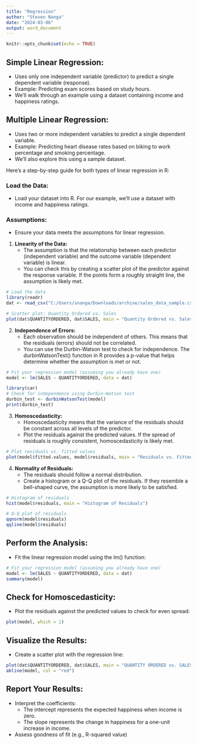 ---
title: "Regression"
author: "Steven Nanga"
date: "2024-03-06"
output: word_document
---

```{r setup, include=FALSE}
knitr::opts_chunk$set(echo = TRUE)
```

## Simple Linear Regression:
- Uses only one independent variable (predictor) to predict a single dependent variable (response).
- Example: Predicting exam scores based on study hours.
- We’ll walk through an example using a dataset containing income and happiness ratings.

## Multiple Linear Regression:
- Uses two or more independent variables to predict a single dependent variable.
- Example: Predicting heart disease rates based on biking to work percentage and smoking percentage.
- We’ll also explore this using a sample dataset.

Here’s a step-by-step guide for both types of linear regression in R:

### Load the Data:
- Load your dataset into R. For our example, we’ll use a dataset with income and happiness ratings.

### Assumptions:
- Ensure your data meets the assumptions for linear regression.
1. **Linearity of the Data:**
     - The assumption is that the relationship between each predictor (independent variable)        and the outcome variable (dependent variable) is linear.
     - You can check this by creating a scatter plot of the predictor against the response         variable. If the points form a roughly straight line, the assumption is likely met.
     
```{r}
# Load the data
library(readr)
dat <- read_csv("C:/Users/snanga/Downloads/archive/sales_data_sample.csv")

# Scatter plot: Quantity Ordered vs. Sales
plot(dat$QUANTITYORDERED, dat$SALES, main = "Quantity Ordered vs. Sales", xlab = 'Quantity Ordered', ylab = 'Sales')

```
 
2. **Independence of Errors:**
      - Each observation should be independent of others. This means that the residuals             (errors) should not be correlated.
      - You can use the Durbin-Watson test to check for independence. The durbinWatsonTest()         function in R provides a p-value that helps determine whether the assumption is met         or not.     
      
```{r}
# Fit your regression model (assuming you already have one)
model <- lm(SALES ~ QUANTITYORDERED, data = dat)

library(car)
# Check for independence using Durbin-Watson test
durbin_test <- durbinWatsonTest(model)
print(durbin_test)
```
      
3. **Homoscedasticity:**
   - Homoscedasticity means that the variance of the residuals should be constant across all      levels of the predictor.
   - Plot the residuals against the predicted values. If the spread of residuals is roughly      consistent, homoscedasticity is likely met.
   
```{r}
# Plot residuals vs. fitted values
plot(model$fitted.values, model$residuals, main = "Residuals vs. Fitted Values")
```
  
4. **Normality of Residuals:**
   - The residuals should follow a normal distribution.
   - Create a histogram or a Q-Q plot of the residuals. If they resemble a bell-shaped           curve, the assumption is more likely to be satisfied.   
   
```{r}
# Histogram of residuals
hist(model$residuals, main = "Histogram of Residuals")

# Q-Q plot of residuals
qqnorm(model$residuals)
qqline(model$residuals)
```
   
## Perform the Analysis:
- Fit the linear regression model using the lm() function:   

```{r}
# Fit your regression model (assuming you already have one)
model <- lm(SALES ~ QUANTITYORDERED, data = dat)
summary(model)
```

## Check for Homoscedasticity:
- Plot the residuals against the predicted values to check for even spread:

```{r}
plot(model, which = 1)

```

## Visualize the Results:
- Create a scatter plot with the regression line:

```{r}
plot(dat$QUANTITYORDERED, dat$SALES, main = "QUANTITY ORDERED vs. SALES")
abline(model, col = "red")
```

## Report Your Results:
- Interpret the coefficients:
  - The intercept represents the expected happiness when income is zero.
  - The slope represents the change in happiness for a one-unit increase in income.
- Assess goodness of fit (e.g., R-squared value)